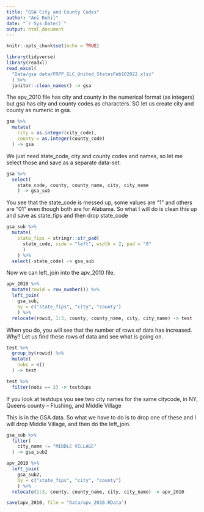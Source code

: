 ```yaml
---
title: "GSA City and County Codes"
author: "Ani Ruhil"
date: "`r Sys.Date()`"
output: html_document
---
```


```r
knitr::opts_chunk$set(echo = TRUE)
```

```r
library(tidyverse)
library(readxl)
read_excel(
  "Data/gsa data/FRPP_GLC_United_StatesFeb102022.xlsx"
  ) %>%
  janitor::clean_names() -> gsa 
```

The apv_2010 file has city and county in the numerical format (as integers) but gsa has city and county codes as characters. SO let us create city and county as numeric in gsa.

```r
gsa %>%
  mutate(
    city = as.integer(city_code),
    county = as.integer(county_code)
  ) -> gsa
```

We just need state_code, city and county codes and names, so let me select those and save as a separate data-set.

```r
gsa %>%
  select(
    state_code, county, county_name, city, city_name
    ) -> gsa_sub
```

You see that the state_code is messed up, some values are "1" and others are "01" even though both are for Alabama. So what I will do is clean this up and save as state_fips and then drop state_code

```r
gsa_sub %>%
  mutate(
    state_fips = stringr::str_pad(
      state_code, side = "left", width = 2, pad = "0"
      )
    ) %>%
  select(-state_code) -> gsa_sub
```


Now we can left_join into the apv_2010 file.

```r
apv_2010 %>%
  mutate(rowid = row_number()) %>%
  left_join(
    gsa_sub,
    by = c("state_fips", "city", "county")
    ) %>%
  relocate(rowid, 1:3, county, county_name, city, city_name) -> test
```

When you do, you will see that the number of rows of data has increased. Why? Let us find these rows of data and see what is going on. 

```r
test %>%
  group_by(rowid) %>%
  mutate(
    nobs = n()
  ) -> test

test %>%
  filter(nobs == 2) -> testdups
```

If you look at testdups you see two city names for the same citycode, in NY, Queens county -- Flushing, and Middle Village 

This is in the GSA data. So what we have to do is to drop one of these and I will drop Middle Village, and then do the left_join.

```r
gsa_sub %>%
  filter(
    city_name != "MIDDLE VILLAGE" 
  ) -> gsa_sub2

apv_2010 %>%
  left_join(
    gsa_sub2,
    by = c("state_fips", "city", "county")
    ) %>%
  relocate(1:3, county, county_name, city, city_name) -> apv_2010

save(apv_2010, file = "Data/apv_2010.RData")
```




